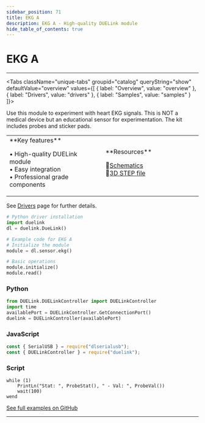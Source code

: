 ```yaml
---
sidebar_position: 71
title: EKG A
description: EKG A - High-quality DUELink module
hide_table_of_contents: true
---
```



# EKG A

<ImageSection 
  product="seekg-a"
  tagline="Heart EKG Sensor"
/>

---

<Tabs className="unique-tabs" groupid="catalog" queryString="show" defaultValue="overview"
  values={[
    {
        label: "Overview",
        value: "overview"
    },
    {
        label: "Drivers",
        value: "drivers"
    },
    {
        label: "Samples",
        value: "samples"
    }
]}>

<TabItem value="overview">

Use this module to experiment with heart EKG signals. This is NOT a medical device but an educational sensor for experimentation. The kit includes probes and sticker pads.

<table><td width='50%'>
**Key features**

• High-quality DUELink module<br/>
• Easy integration<br/>
• Professional grade components<br/>

</td><td width='50%'>
**Resources**
 
📄[Schematics](/sch/gdl-seekg-a.pdf)<br/>
🔩[3D STEP file](/3d/gdl-seekg-a.step)<br/>
</td></table>

</TabItem>

<TabItem value="drivers">

See [Drivers](/docs/engine/drivers) page for further details.

```python
# Python driver installation
import duelink
dl = duelink.DueLink()

# Example code for EKG A
# Initialize the module
module = dl.sensor.ekg()

# Basic operations
module.initialize()
module.read()
```

</TabItem>

<TabItem value="samples">

### Python

```python
from DUELink.DUELinkController import DUELinkController
import time
availablePort = DUELinkController.GetConnectionPort()
duelink = DUELinkController(availablePort)
```

### JavaScript

```javascript
const { SerialUSB } = require("dlserialusb");
const { DUELinkController } = require("duelink");
```

### Script

```basic
while (1)  
    PrintLn("Stat: ", ProbeStat(), " - Val: ", ProbeVal())
    wait(100)
wend
```

[See full examples on GitHub](https://github.com/ghi-electronics/duelink-website/tree/main/static/code/samples)

</TabItem>

</Tabs>

---

<OrderSection
    product="DUELink EKG A"
    partnumber="GDL-SEEKG-A"
    price="$19.99"
/>
